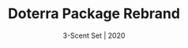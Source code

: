 ---
title: "Doterra Package Rebrand"
subtitle: "3-Scent Set | 2020"
description: "A package rebranding of Doterra, is a popular essential oil company. Their initial packaging was primarily lighter text on a darker translucent surface. I wanted to rebrand their aesthetic to a more organic and minimal, yet sophisticated appearance. I primarily stuck with serif fonts because it felt most organic, and I used a sans serif font to give a modern/minimal feel to compliment it. I digitally drew the scent illustrations in a style that felt sketchy, soft, and realistic."
pubDate: "2020"
thumbnail: "./doterra-thumbnail.png"
hero: "./hero.gif"
images:
  - src: "./page-2.jpg"
    alt: "Doterra Packaging Part 2"
  - src: "./page-3.jpg"
    alt: "Doterra Packaging Part 3"
  - src: "./page-4.jpg"
    alt: "Doterra Packaging Part 4"
  - src: "./page-5.jpg"
    alt: "Doterra Packaging Part 5"
  - src: "./page-6.jpg"
    alt: "Doterra Packaging Part 6"
  - src: "./page-7.jpg"
    alt: "Doterra Packaging Part 7"
  - src: "./page-8.jpg"
    alt: "Doterra Packaging Part 8"
  - src: "./page-9.jpg"
    alt: "Doterra Packaging Part 9"
---
